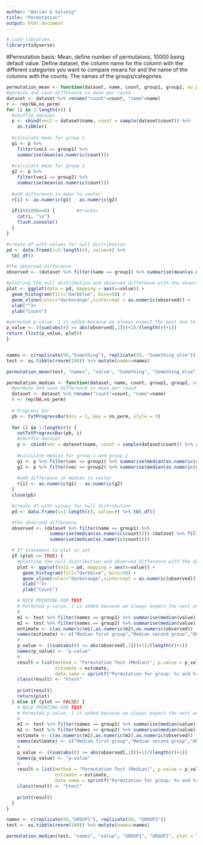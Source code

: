 ```yaml
---
author: "Adrián & Solveig"
title: "Permutation"
output: html_document
---
```


```r
# Load libraries
library(tidyverse)
```


#Permutation basis:
Mean, define number of permutaions, 10000 being default value.
Define dataset, the column name for the column with the different categories you want to compare means for and the name of the columns with the counts.
The names of the groups/categories.

```r
permutation_mean <- function(dataset, name, count, group1, group2, no_perm=10000){
#permute and save difference in mean per round
dataset <- dataset %>% rename("count"=count, "name"=name)
r <- rep(NA,no_perm)  
for (i in 1:length(r)) {
  #shuffle dataset
  p <- cbind(vec1 = dataset$name, count = sample(dataset$count)) %>% 
    as.tibble()
  
  #calculate mean for group 1
  g1 <- p %>% 
    filter(vec1 == group1) %>% 
    summarise(mean(as.numeric(count)))
  
  #calculate mean for group 2
  g2 <- p %>% 
    filter(vec1 == group2) %>% 
    summarise(mean(as.numeric(count))) 
  
  #add difference in mean to vector
  r[i] <- as.numeric(g1) - as.numeric(g2)
  
  if(i%%1000==0) {        #tracker
    cat(i, "\n")
    flush.console()
  }
}

#create df with values for null distribution
pd <- data.frame(i=1:length(r), value=r) %>% 
  tbl_df()

#the observed difference
observed <- (dataset %>% filter(name == group1) %>% summarise(mean(as.numeric(count))))-(dataset %>% filter(name==group2) %>% summarise(mean(as.numeric(count))))

#plotting the null distribution and observed difference with the observed as a line
plot <- ggplot(data = pd, mapping = aes(x=value)) + 
  geom_histogram(fill="darkblue", bins=50) +
  geom_vline(color="darkorange",xintercept = as.numeric(observed)) + 
  xlab("")+
  ylab("Count")

#permuted p-value. 1 is added because we always expect the next one to be significant (of permuted values)
p_value <- ((sum(abs(r) >= abs(observed[,1]))+1)/(length(r)+1))
return (list(p_value, plot))
}


names <- c(replicate(50,"Something"), replicate(50, "Something_else"))
test <- as.tibble(rnorm(100)) %>% mutate(names=names)

permutation_mean(test, "names", "value", "Something", "Something_else")

```


```r
permutation_median <- function(dataset, name, count, group1, group2, no_perm=10000, plot=FALSE) {
  #permute and save difference in mean per round
  dataset <- dataset %>% rename("count"=count, "name"=name)
  r <- rep(NA,no_perm)
  
  # Progress bar
  pb <- txtProgressBar(min = 1, max = no_perm, style = 3)
  
  for (i in 1:length(r)) {
    setTxtProgressBar(pb, i)
    #shuffle dataset
    p <- cbind(vec = dataset$name, count = sample(dataset$count)) %>% as.tibble()
  
    #calculate median for group 1 and group 2
    g1 <- p %>% filter(vec == group1) %>% summarise(median(as.numeric(count)))
    g2 <- p %>% filter(vec == group2) %>% summarise(median(as.numeric(count))) 
  
    #add difference in median to vector
    r[i] <- as.numeric(g1) - as.numeric(g2)
  }
  close(pb)

  #create df with values for null distribution
  pd <- data.frame(i=1:length(r), value=r) %>% tbl_df()

  #the observed difference
  observed <- (dataset %>% filter(name == group1) %>%
                summarise(median(as.numeric(count))))-(dataset %>% filter(name==group2) %>%
                summarise(median(as.numeric(count))))

  # If statement to plot or not
  if (plot == TRUE) {
    #plotting the null distribution and observed difference with the observed as a line
    plot <- ggplot(data = pd, mapping = aes(x=value)) + 
      geom_histogram(fill="darkblue", bins=50) +
      geom_vline(color="darkorange",xintercept = as.numeric(observed)) + 
      xlab("")+
      ylab("Count")

    # NICE PRINTING FOR TEST
    # Permuted p-value. 1 is added because we always expect the next one to be significant (of permuted values)
    #
    m1 <- test %>% filter(names == group1) %>% summarise(median(value))
    m2 <- test %>% filter(names == group2) %>% summarise(median(value))
    estimate <- c(as.numeric(m1),as.numeric(m2),as.numeric(observed))
    names(estimate) <- c("Median first group","Median second group","Observed median difference")
    #
    p_value <- ((sum(abs(r) >= abs(observed[,1]))+1)/(length(r)+1))
    names(p_value) <- "p-value"
    #
    result = list(method = "Permutation Test (Median)", p.value = p_value,
                  estimate = estimate,
                  data.name = sprintf("Permutation for group: %s and %s", group1, group2))
    class(result) <- "htest"
    
    print(result)
    return(plot)
  } else if (plot == FALSE) {
    # NICE PRINTING FOR TEST
    # Permuted p-value. 1 is added because we always expect the next one to be significant (of permuted values)
    #
    m1 <- test %>% filter(names == group1) %>% summarise(median(value))
    m2 <- test %>% filter(names == group2) %>% summarise(median(value))
    estimate <- c(as.numeric(m1),as.numeric(m2),as.numeric(observed))
    names(estimate) <- c("Median first group","Median second group","Observed median difference")
    #
    p_value <- ((sum(abs(r) >= abs(observed[,1]))+1)/(length(r)+1))
    names(p_value) <- "p-value"
    #
    result = list(method = "Permutation Test (Median)", p.value = p_value,
                  estimate = estimate,
                  data.name = sprintf("Permutation for group: %s and %s", group1, group2))
    class(result) <- "htest"
    
    print(result)
  }
}

names <- c(replicate(50,"GROUP1"), replicate(50, "GROUP2"))
test <- as.tibble(rnorm(100)) %>% mutate(names=names)

permutation_median(test, "names", "value", "GROUP1", "GROUP2", plot = T)
```

